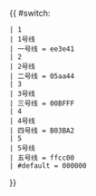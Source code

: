 <includeonly>{{ #switch: {{{1}}}
 | 1
 | 1号线
 | 一号线 = ee3e41
 | 2
 | 2号线
 | 二号线 = 05aa44
 | 3
 | 3号线
 | 三号线 = 00BFFF
 | 4
 | 4号线
 | 四号线 = B03BA2
 | 5
 | 5号线
 | 五号线 = ffcc00
 | #default = 000000
}}</includeonly><noinclude>
{{Documentation}}
</noinclude>